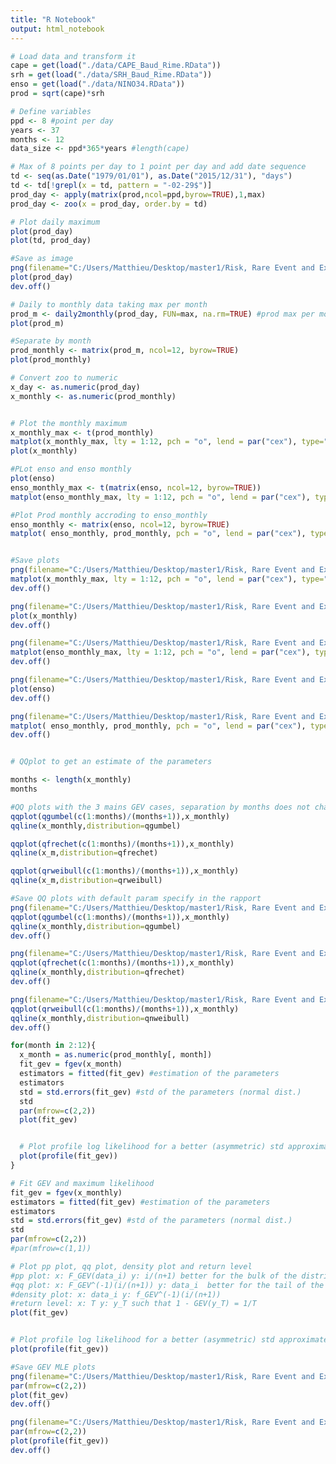 ---
title: "R Notebook"
output: html_notebook
---


```{r}
# Load data and transform it 
cape = get(load("./data/CAPE_Baud_Rime.RData"))
srh = get(load("./data/SRH_Baud_Rime.RData"))
enso = get(load("./data/NINO34.RData"))
prod = sqrt(cape)*srh

```


```{r}
# Define variables
ppd <- 8 #point per day
years <- 37
months <- 12
data_size <- ppd*365*years #length(cape)
```

```{r}
# Max of 8 points per day to 1 point per day and add date sequence 
td <- seq(as.Date("1979/01/01"), as.Date("2015/12/31"), "days")
td <- td[!grepl(x = td, pattern = "-02-29$")]
prod_day <- apply(matrix(prod,ncol=ppd,byrow=TRUE),1,max)
prod_day <- zoo(x = prod_day, order.by = td)

# Plot daily maximum
plot(prod_day)
plot(td, prod_day)

#Save as image
png(filename="C:/Users/Matthieu/Desktop/master1/Risk, Rare Event and Extremes/projectRisk-master/rapport/images/prod_day.png")
plot(prod_day)
dev.off()

# Daily to monthly data taking max per month
prod_m <- daily2monthly(prod_day, FUN=max, na.rm=TRUE) #prod max per month
plot(prod_m)

#Separate by month
prod_monthly <- matrix(prod_m, ncol=12, byrow=TRUE)
plot(prod_monthly)


```


```{r}

# Convert zoo to numeric
x_day <- as.numeric(prod_day)
x_monthly <- as.numeric(prod_monthly)


# Plot the monthly maximum
x_monthly_max <- t(prod_monthly)
matplot(x_monthly_max, lty = 1:12, pch = "o", lend = par("cex"), type="p", col="black")
plot(x_monthly)

#PLot enso and enso monthly
plot(enso)
enso_monthly_max <- t(matrix(enso, ncol=12, byrow=TRUE))
matplot(enso_monthly_max, lty = 1:12, pch = "o", lend = par("cex"), type="p", col="black")

#Plot Prod monthly accroding to enso_monthly
enso_monthly <- matrix(enso, ncol=12, byrow=TRUE)
matplot( enso_monthly, prod_monthly, pch = "o", lend = par("cex"), type="p", col="black")


#Save plots
png(filename="C:/Users/Matthieu/Desktop/master1/Risk, Rare Event and Extremes/projectRisk-master/rapport/images/x_monthly_max.png")
matplot(x_monthly_max, lty = 1:12, pch = "o", lend = par("cex"), type="p", col="black")
dev.off()

png(filename="C:/Users/Matthieu/Desktop/master1/Risk, Rare Event and Extremes/projectRisk-master/rapport/images/x_monthly.png")
plot(x_monthly)
dev.off()

png(filename="C:/Users/Matthieu/Desktop/master1/Risk, Rare Event and Extremes/projectRisk-master/rapport/images/enso_monthly.png")
matplot(enso_monthly_max, lty = 1:12, pch = "o", lend = par("cex"), type="p", col="black")
dev.off()

png(filename="C:/Users/Matthieu/Desktop/master1/Risk, Rare Event and Extremes/projectRisk-master/rapport/images/enso.png")
plot(enso)
dev.off()

png(filename="C:/Users/Matthieu/Desktop/master1/Risk, Rare Event and Extremes/projectRisk-master/rapport/images/x_monthly_enso_monthly.png")
matplot( enso_monthly, prod_monthly, pch = "o", lend = par("cex"), type="p", col="black")
dev.off()



```

```{r}
# QQplot to get an estimate of the parameters

months <- length(x_monthly)
months

#QQ plots with the 3 mains GEV cases, separation by months does not change anything
qqplot(qgumbel(c(1:months)/(months+1)),x_monthly)
qqline(x_monthly,distribution=qgumbel)

qqplot(qfrechet(c(1:months)/(months+1)),x_monthly)
qqline(x_m,distribution=qfrechet)

qqplot(qrweibull(c(1:months)/(months+1)),x_monthly)
qqline(x_m,distribution=qrweibull)

#Save QQ plots with default param specify in the rapport
png(filename="C:/Users/Matthieu/Desktop/master1/Risk, Rare Event and Extremes/projectRisk-master/rapport/images/qq_plot_gumbel.png")
qqplot(qgumbel(c(1:months)/(months+1)),x_monthly)
qqline(x_monthly,distribution=qgumbel)
dev.off()

png(filename="C:/Users/Matthieu/Desktop/master1/Risk, Rare Event and Extremes/projectRisk-master/rapport/images/qq_plot_frechet.png")
qqplot(qfrechet(c(1:months)/(months+1)),x_monthly)
qqline(x_monthly,distribution=qfrechet)
dev.off()

png(filename="C:/Users/Matthieu/Desktop/master1/Risk, Rare Event and Extremes/projectRisk-master/rapport/images/qq_plot_inv_weibull.png")
qqplot(qrweibull(c(1:months)/(months+1)),x_monthly)
qqline(x_monthly,distribution=qnweibull)
dev.off()

```

```{r}

for(month in 2:12){
  x_month = as.numeric(prod_monthly[, month])
  fit_gev = fgev(x_month)
  estimators = fitted(fit_gev) #estimation of the parameters
  estimators
  std = std.errors(fit_gev) #std of the parameters (normal dist.)
  std
  par(mfrow=c(2,2))
  plot(fit_gev)


  # Plot profile log likelihood for a better (asymmetric) std approximate
  plot(profile(fit_gev))
}

```

```{r}
# Fit GEV and maximum likelihood
fit_gev = fgev(x_monthly)
estimators = fitted(fit_gev) #estimation of the parameters
estimators
std = std.errors(fit_gev) #std of the parameters (normal dist.)
std
par(mfrow=c(2,2))
#par(mfrow=c(1,1))

# Plot pp plot, qq plot, density plot and return level
#pp plot: x: F_GEV(data_i) y: i/(n+1) better for the bulk of the distribution
#qq plot: x: F_GEV^(-1)(i/(n+1)) y: data_i  better for the tail of the distribution
#density plot: x: data_i y: f_GEV^(-1)(i/(n+1))
#return level: x: T y: y_T such that 1 - GEV(y_T) = 1/T 
plot(fit_gev)


# Plot profile log likelihood for a better (asymmetric) std approximate
plot(profile(fit_gev))

#Save GEV MLE plots
png(filename="C:/Users/Matthieu/Desktop/master1/Risk, Rare Event and Extremes/projectRisk-master/rapport/images/fit_gev.png")
par(mfrow=c(2,2))
plot(fit_gev)
dev.off()

png(filename="C:/Users/Matthieu/Desktop/master1/Risk, Rare Event and Extremes/projectRisk-master/rapport/images/fit_gev_profile.png")
par(mfrow=c(2,2))
plot(profile(fit_gev))
dev.off()


```
